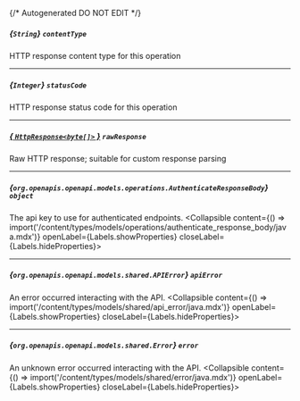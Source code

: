 {/* Autogenerated DO NOT EDIT  */}

##### *{`String`}* `contentType`
HTTP response content type for this operation

---
##### *{`Integer`}* `statusCode`
HTTP response status code for this operation

---
##### [*{ `HttpResponse<byte[]>` }*](https://docs.oracle.com/en/java/javase/11/docs/api/java.net.http/java/net/http/HttpResponse.html) `rawResponse`
Raw HTTP response; suitable for custom response parsing

---
##### *{`org.openapis.openapi.models.operations.AuthenticateResponseBody`}* `object`
The api key to use for authenticated endpoints.
<Collapsible content={() => import('/content/types/models/operations/authenticate_response_body/java.mdx')} openLabel={Labels.showProperties} closeLabel={Labels.hideProperties}>
</Collapsible>

---
##### *{`org.openapis.openapi.models.shared.APIError`}* `apiError`
An error occurred interacting with the API.
<Collapsible content={() => import('/content/types/models/shared/api_error/java.mdx')} openLabel={Labels.showProperties} closeLabel={Labels.hideProperties}>
</Collapsible>

---
##### *{`org.openapis.openapi.models.shared.Error`}* `error`
An unknown error occurred interacting with the API.
<Collapsible content={() => import('/content/types/models/shared/error/java.mdx')} openLabel={Labels.showProperties} closeLabel={Labels.hideProperties}>
</Collapsible>


